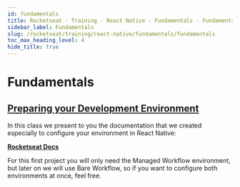 ```yaml
---
id: fundamentals
title: Rocketseat · Training · React Native · Fundamentals · Fundamentals
sidebar_label: Fundamentals
slug: /rocketseat/training/react-native/fundamentals/fundamentals
toc_max_heading_level: 4
hide_title: true
---
```



# Fundamentals

## [Preparing your Development Environment](https://app.rocketseat.com.br/classroom/projeto-01/group/fundamentos-2/lesson/preparando-seu-ambiente-de-desenvolvimento)


In this class we present to you the documentation that we created especially to configure your environment in React Native:

**[Rocketseat Docs](https://react-native.rocketseat.dev/)**

For this first project you will only need the Managed Workflow environment, but later on we will use Bare Workflow, so if you want to configure both environments at once, feel free.
